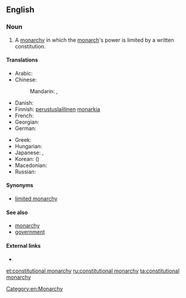 ==English==

===Noun===
{{en-noun|head=[[constitutional]] [[monarchy]]|constitutional monarchies}}

# A [[monarchy]] in which the [[monarch]]'s power is limited by a written constitution.

====Translations====
{{trans-top|monarchy in which the monarch's power is limited by a written constitution}}
* Arabic: {{t-|ar|ملكية دستورية|f|tr=malikíyya dustuuríyya}}
* Chinese:
*: Mandarin: {{t|cmn|君主立憲制|sc=Hani}}, {{t|cmn|君主立宪制|tr=jūnzhǔ lìxiànzhì|sc=Hani}}
* Danish: {{t-|da|konstitutionelt monarki}}
* Finnish: [[perustuslaillinen]] [[monarkia]]
* French: {{t+|fr|monarchie constitutionnelle|f}}
* Georgian: {{t-|ka|კონსტიტუციური მონარქია|sc=Geor}}
* German: {{t+|de|konstitutionelle Monarchie|f}}
{{trans-mid}}
* Greek: {{t-|el|συνταγματική μοναρχία|f|tr=syntagmatikí monarchía}}
* Hungarian: {{t-|hu|alkotmányos monarchia}}
* Japanese: {{t-|ja|立憲君主制|tr=りっけんくんしゅせい, rikken kunshusei}}, {{t-|ja|立憲君主政体|tr=りっけんくんしゅせいたい, rikken kunshuseitai}}
* Korean: {{t-|ko|입헌 군주제|tr=ibheon gunjuje}} ({{t-|ko|立憲君主制}})
* Macedonian: {{t-|mk|уставна монархија|f|tr=ústavna monárhija}}
* Russian: {{t-|ru|конституционная монархия|f|tr=konstituciónnaja monárxija}}
{{trans-bottom}}

====Synonyms====
* [[limited monarchy]]

====See also====
* [[monarchy]]
* [[government]]

====External links====
* {{pedialite}}

[[Category:en:Monarchy]]

[[et:constitutional monarchy]]
[[ru:constitutional monarchy]]
[[ta:constitutional monarchy]]